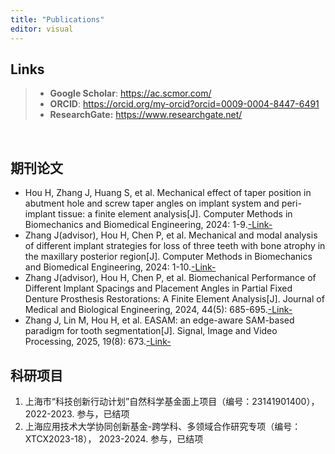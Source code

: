 ```yaml
---
title: "Publications"
editor: visual
---
```



::: {.callout-note}
## Links

>- **Google Scholar**: <https://ac.scmor.com/>
>- **ORCID**: <https://orcid.org/my-orcid?orcid=0009-0004-8447-6491>
>- **ResearchGate:** <https://www.researchgate.net/>
:::

&emsp;

## 期刊论文

-   Hou H, Zhang J, Huang S, et al. Mechanical effect of taper position in abutment hole and screw taper angles on implant system and peri-implant tissue: a finite element analysis[J]. Computer Methods in Biomechanics and Biomedical Engineering, 2024: 1-9.[-Link-](https://www.tandfonline.com/doi/abs/10.1080/10255842.2024.2423253)
-   Zhang J(advisor), Hou H, Chen P, et al. Mechanical and modal analysis of different implant strategies for loss of three teeth with bone atrophy in the maxillary posterior region[J]. Computer Methods in Biomechanics and Biomedical Engineering, 2024: 1-10.[-Link-](https://www.tandfonline.com/doi/abs/10.1080/10255842.2024.2358363)
-   Zhang J(advisor), Hou H, Chen P, et al. Biomechanical Performance of Different Implant Spacings and Placement Angles in Partial Fixed Denture Prosthesis Restorations: A Finite Element Analysis[J]. Journal of Medical and Biological Engineering, 2024, 44(5): 685-695.[-Link-](https://www.tandfonline.com/doi/abs/10.1080/10255842.2024.2358363)
-   Zhang J, Lin M, Hou H, et al. EASAM: an edge-aware SAM-based paradigm for tooth segmentation[J]. Signal, Image and Video Processing, 2025, 19(8): 673.[-Link-](https://link.springer.com/article/10.1007/s11760-025-04208-2)

## 科研项目

1. 上海市“科技创新行动计划”自然科学基金面上项目（编号：23141901400），2022-2023. 参与，已结项
2. 上海应用技术大学协同创新基金-跨学科、多领域合作研究专项（编号：XTCX2023-18）， 2023-2024. 参与，已结项
